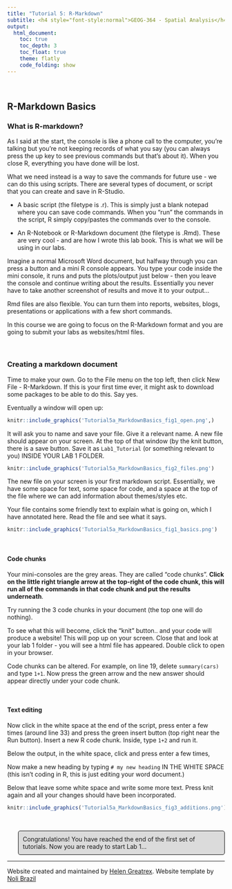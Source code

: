 ```yaml
---
title: "Tutorial 5: R-Markdown"
subtitle: <h4 style="font-style:normal">GEOG-364 - Spatial Analysis</h4>
output: 
  html_document:
    toc: true
    toc_depth: 3
    toc_float: true
    theme: flatly
    code_folding: show
---
```


<style>
p.comment {
background-color: #DBDBDB;
padding: 10px;
border: 1px solid black;
margin-left: 25px;
border-radius: 5px;
font-style: normal;
}


</style>

<style type="text/css">
#TOC {
  font-size: 13px;
  font-family: Arial;
}
</style>


\

## R-Markdown Basics 

### What is R-markdown?

As I said at the start, the console is like a phone call to the computer, you're talking but you're not keeping records of what you say (you can always press the up key to see previous commands but that's about it).  When you close R, everything you have done will be lost. 

What we need instead is a way to save the commands for future use - we can do this using scripts.  There are several types of document, or script that you can create and save in R-Studio.

 - A basic script (the filetype is .r).  This is simply just a blank notepad where you can save code commands.  When you "run" the commands in the script, R simply copy/pastes the commands over to the console.
 
 - An R-Notebook or R-Markdown document (the filetype is .Rmd).  These are very cool - and are how I wrote this lab book.  This is what we will be using in our labs.
 
Imagine a normal Microsoft Word document, but halfway through you can press a button and a mini R console appears.  You type your code inside the mini console, it runs and puts the plots/output just below - then you leave the console and continue writing about the results.  Essentially you never have to take another screenshot of results and move it to your output...
 
Rmd files are also flexible.  You can turn them into reports, websites, blogs, presentations or applications with a few short commands.
 
In this course we are going to focus on the R-Markdown format and you are going to submit your labs as websites/html files.  

<br>

<div style="margin-bottom:25px;">
</div>
### Creating a markdown document

Time to make your own. Go to the File menu on the top left, then click New File - R-Markdown. If this is your first time ever, it might ask to download some packages to be able to do this. Say yes.

Eventually a window will open up:

```r
knitr::include_graphics('Tutorial5a_MarkdownBasics_fig1_open.png',)
```


It will ask you to name and save your file.  Give it a relevant name.  A new file should appear on your screen.  At the top of that window (by the knit button, there is a save button. Save it as `Lab1_Tutorial` (or something relevant to you) INSIDE YOUR LAB 1 FOLDER.

```r
knitr::include_graphics('Tutorial5a_MarkdownBasics_fig2_files.png')
```

The new file on your screen is your first markdown script. Essentially, we have some space for text, some space for code, and a space at the top of the file where we can add information about themes/styles etc.  

Your file contains some friendly text to explain what is going on, which I have annotated here.  Read the file and see what it says.

```r
knitr::include_graphics('Tutorial5a_MarkdownBasics_fig1_basics.png')
```

<br>

#### Code chunks

Your mini-consoles are the grey areas.  They are called "code chunks". **Click on the little right triangle arrow at the top-right of the code chunk, this will run all of the commands in that code chunk and put the results underneath**.  

Try running the 3 code chunks in your document (the top one will do nothing).

To see what this will become, click the "knit" button.. and your code will produce a website! This will pop up on your screen.  Close that and look at your lab 1 folder - you will see a html file has appeared.  Double click to open in your browser. 

Code chunks can be altered.  For example, on line 19, delete `summary(cars)` and type `1+1`.  Now press the green arrow and the new answer should appear directly under your code chunk.  

<br>

#### Text editing

Now click in the white space at the end of the script, press enter a few times (around line 33) and press the green insert button (top right near the Run button).  Insert a new R code chunk.  Inside, type `1+2` and run it.  

Below the output, in the white space, click and press enter a few times, 

Now make a new heading by typing  `# my new heading` IN THE WHITE SPACE (this isn't coding in R, this is just editing your word document.)

Below that leave some white space and write some more text.  Press knit again and all your changes should have been incorporated.

```r
knitr::include_graphics('Tutorial5a_MarkdownBasics_fig3_additions.png')
```

<br>

<p class="comment">Congratulations! You have reached the end of the first set of tutorials. Now you are ready to start Lab 1...</p>

***



Website created and maintained by [Helen Greatrex](https://www.geog.psu.edu/directory/helen-greatrex). Website template by [Noli Brazil](https://nbrazil.faculty.ucdavis.edu/)